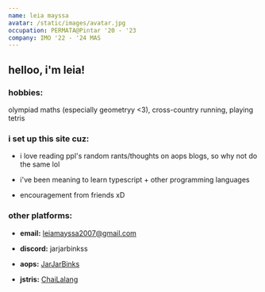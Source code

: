 ```yaml
---
name: leia mayssa
avatar: /static/images/avatar.jpg
occupation: PERMATA@Pintar '20 - '23
company: IMO '22 - '24 MAS
---
```



## helloo, i'm leia! <br/>
### hobbies:
olympiad maths (especially geometryy \<3)\, cross-country running\, playing tetris 

### i set up this site cuz:

- i love reading ppl's random rants/thoughts on aops blogs, so why not do the same lol

- i've been meaning to learn typescript + other programming languages

- encouragement from friends xD

### other platforms:

- **email:** [leiamayssa2007@gmail.com](https://mail.google.com/mail/u/leiamayssa2007@gmail.com/#inbox?compose=new)

- **discord:** jarjarbinkss

- **aops:** [JarJarBinks](https://artofproblemsolving.com/community/user/775012)

- **jstris:** [ChaiLalang](https://jstris.jezevec10.com/u/ChaiLalang)
